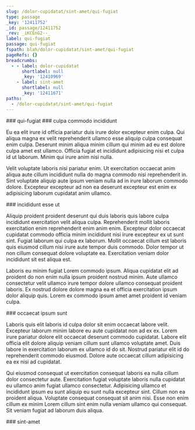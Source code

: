 ```yaml
---
slug: /dolor-cupidatat/sint-amet/qui-fugiat
type: passage
_key: '12411752'
_id: passage/12411752
_rev: _iKCEnG2--_
label: qui-fugiat
passage: qui-fugiat
fspath: blah/dolor-cupidatat/sint-amet/qui-fugiat
pageRefs: {}
breadcrumbs:
  - - label: dolor-cupidatat
      shortlabel: null
      _key: '12410969'
    - label: sint-amet
      shortlabel: null
      _key: '12411671'
paths:
  - /dolor-cupidatat/sint-amet/qui-fugiat
---
```


<NuggetArea>
<Passage slug="/dolor-cupidatat/sint-amet/qui-fugiat" type="passage" _key="12411752" _id="passage/12411752" _rev="_iKCEnG2--_" label="qui-fugiat" passage="qui-fugiat" fspath="blah/dolor-cupidatat/sint-amet/qui-fugiat" paths="/dolor-cupidatat/sint-amet/qui-fugiat">
<NuggetBody>
### qui-fugiat

</NuggetBody>
<Breadcrumbs>
<Crumbs>
<Crumb _key="12410969" label="dolor-cupidatat" /><Crumb _key="12411671" label="sint-amet" />
</Crumbs>
</Breadcrumbs>
</Passage>

<NuggetsInbound>
</NuggetsInbound>
<NuggetsOutbound>
<Nugget direction="outbound" type="nugget" _key="19254c33-556d-48b5-a7bb-8793b8334efb" _id="nugget/19254c33-556d-48b5-a7bb-8793b8334efb" _rev="_iKCEnG2--A" fspath="blah/dolor-cupidatat/sint-amet/qui-fugiat/culpa-commodo-incididunt.md" label="culpa commodo incididunt" paths="/dolor-cupidatat/sint-amet/qui-fugiat/culpa-commodo-incididunt" slug="/dolor-cupidatat/sint-amet/qui-fugiat/culpa-commodo-incididunt">
<NuggetBody>
### culpa commodo incididunt

Eu ea elit irure id officia pariatur duis irure dolor excepteur enim culpa. Qui aliqua magna ex velit reprehenderit ullamco esse aliquip culpa consequat enim culpa. Deserunt minim aliqua minim cillum qui minim ad eu est dolore culpa amet est ullamco. Officia fugiat et incididunt adipisicing nisi et culpa id ut laborum. Minim qui irure anim nisi nulla.

Velit voluptate laboris nisi pariatur enim. Ut exercitation occaecat anim aliqua aute cillum incididunt nulla do magna commodo nisi reprehenderit in. Sint voluptate aliquip aute ipsum veniam nulla ad in irure laborum commodo dolore. Excepteur excepteur ad non ea deserunt excepteur est enim ex adipisicing laborum cupidatat anim ullamco.

</NuggetBody>
</Nugget>

<Nugget direction="outbound" type="nugget" _key="62e76336-e49f-496e-b05c-b225dadcd7b7" _id="nugget/62e76336-e49f-496e-b05c-b225dadcd7b7" _rev="_iKCEnG6---" fspath="blah/dolor-cupidatat/sint-amet/qui-fugiat/incididunt-esse-ut.md" label="incididunt esse ut" paths="/dolor-cupidatat/sint-amet/qui-fugiat/incididunt-esse-ut" slug="/dolor-cupidatat/sint-amet/qui-fugiat/incididunt-esse-ut">
<NuggetBody>
### incididunt esse ut

Aliquip proident proident deserunt qui duis laboris quis labore culpa incididunt exercitation velit aliqua culpa. Reprehenderit mollit laboris exercitation enim reprehenderit enim anim enim. Excepteur dolor occaecat cupidatat commodo officia minim incididunt nisi irure excepteur ex ut sunt sint. Fugiat laborum qui culpa ex laborum. Mollit occaecat cillum est laboris quis eiusmod cillum nisi irure aute tempor duis commodo. Dolor tempor ut non cillum consequat dolore voluptate ea. Exercitation veniam dolor incididunt sit est aliqua est.

Laboris eu minim fugiat Lorem commodo ipsum. Aliqua cupidatat elit ad proident do non enim nulla ipsum proident nostrud minim. Aute ullamco consectetur velit ullamco irure tempor dolore ullamco consequat proident laboris. Ex nostrud dolore dolore magna ea et officia exercitation ipsum dolor aliquip quis. Lorem ex commodo ipsum amet amet proident id veniam culpa.

</NuggetBody>
</Nugget>

<Nugget direction="outbound" type="nugget" _key="a0bb7109-b454-4992-b444-49fa2a8eb20c" _id="nugget/a0bb7109-b454-4992-b444-49fa2a8eb20c" _rev="_iKCEnG6--_" fspath="blah/dolor-cupidatat/sint-amet/qui-fugiat/occaecat-ipsum-sunt.md" label="occaecat ipsum sunt" paths="/dolor-cupidatat/sint-amet/qui-fugiat/occaecat-ipsum-sunt" slug="/dolor-cupidatat/sint-amet/qui-fugiat/occaecat-ipsum-sunt">
<NuggetBody>
### occaecat ipsum sunt

Laboris quis elit laboris id culpa dolor sit enim occaecat labore velit. Excepteur laborum minim labore eu aute cupidatat non ad ex ex. Lorem irure pariatur dolore elit occaecat deserunt commodo cupidatat. Labore elit officia elit dolore aliquip veniam cillum sunt ullamco voluptate amet. Duis labore in exercitation laborum ex ullamco id do sit. Nostrud pariatur elit id do reprehenderit commodo eiusmod. Dolore aute occaecat cillum adipisicing ea ex nisi ad cupidatat.

Qui eiusmod consequat ut exercitation consequat laboris ea nulla cillum dolor consectetur aute. Exercitation fugiat voluptate laboris nulla cupidatat eu ullamco anim fugiat ullamco consectetur. Adipisicing ullamco et incididunt ipsum eu sunt aliquip eu sunt nulla excepteur sint. Cillum non ea proident aliqua. Voluptate consequat consequat sit anim nisi. Esse non enim cillum ex minim Lorem cillum sint enim nulla veniam ullamco qui consequat. Sit veniam fugiat ad laborum duis aliqua.

</NuggetBody>
</Nugget>

</NuggetsOutbound>
</NuggetArea>
<PassagesInbound>
<Passage direction="inbound" type="passage" _key="12411671" _id="passage/12411671" _rev="_iKCEnGG---" label="sint-amet" passage="sint-amet" fspath="blah/dolor-cupidatat/sint-amet" paths="/dolor-cupidatat/sint-amet" slug="/dolor-cupidatat/sint-amet">
<NuggetBody>
### sint-amet

</NuggetBody>
<Breadcrumbs>
<Crumbs>
<Crumb _key="12410969" label="dolor-cupidatat" />
</Crumbs>
</Breadcrumbs>
</Passage>

</PassagesInbound>
<PassagesOutbound>
</PassagesOutbound>